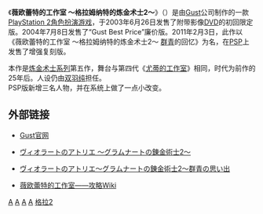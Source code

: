 {{noteTA
|T=zh-cn:薇欧蕾特的工作室 ～格拉姆纳特的炼金术士2～; zh-tw:鍊金術士薇歐 ～葛拉姆奈特的鍊金術士2～
|G1=Games
|1=zh-cn:薇欧蕾特的工作室; zh-tw:鍊金術士薇歐
|2=zh-cn:格拉姆纳特; zh-tw:葛拉姆奈特
|3=zh-cn:薇欧蕾特; zh-tw:薇歐拉特
|4=zh-cn:尤蒂的工作室; zh-tw:鍊金術士優蒂
}}
{{Infobox animanga/Headerofja
|title= 薇欧蕾特的工作室 ～格拉姆纳特的炼金术士2～
|image= Viorate logo.jpg
|size= 360px
|caption= 
|japanese= ヴィオラートのアトリエ 〜グラムナートの錬金術士2〜
|english= Atelier Viorate: The Alchemist of Gramnad 2
|kana= 
|romaji= 
|genre= [[電子角色扮演遊戲|角色扮演遊戲]]
}}
{{Infobox animanga/name
|original= 
|official= 
|formal= 
|common= 
}}
{{Infobox animanga/Game
|標題=
|類型=
|使用平台=[[PlayStation_2|PlayStation 2]]<br/>[[PlayStation_Portable|PlayStation Portable]]
|最低配備=
|推薦配備=
|遊戲引擎=
|修正檔=
|最新版本=
|開發團隊=[[Gust|Gust]]
|代理商={{vgr|JP|Gust}}
|製作人=
|監製=
|腳本=
|人物設定=双羽純
|音樂=
|媒體=[[DVD|DVD]]<br/>[[UMD|UMD]]
|遊戲人數=1人
|發售日={{vgr|JP|2003年6月26日（PS2版）<br/>2011年2月3日（PSP版）|EU||NA||CN|2004年（PS2版）}}
|啟用時期=
|售價={{JPN}} ¥6,800（通常版）<br/>{{JPN}} ¥9,800（限定版）<br/>{{JPN}} ¥3,990（廉价版）<br/>{{JPN}} ¥7,140（PSP限定版）
|銷售數量=
|對象年齡=
|周邊界面=
|內容圖片=
|名字變更=
|結局數=PS2版：9<br/>PSP版：10
|記錄檔數=
|記錄檔容量=
|快速記錄=
|快速讀取=
|繼續遊戲=
|畫面尺寸=640×480（PS2）<br/>480×272（PSP）
|全螢幕表示模式=
|音樂形式=
|角色配音=有
|訊息回顧=
|CG模式=有
|音樂模式=有
|回憶模式=
|訊息略過=
|自動模式=
|其他=
}}
{{Infobox animanga/Footerofja}}

《'''薇欧蕾特的工作室 ～格拉姆纳特的炼金术士2～'''》（{{lang|ja|ヴィオラートのアトリエ 〜グラムナートの錬金術士2〜}}）是由[[Gust|Gust]]公司制作的一款[[PlayStation_2|PlayStation 2]][[電子角色扮演遊戲|角色扮演游戏]]，于2003年6月26日发售了附带影像[[DVD|DVD]]的初回限定版。2004年7月8日发售了“Gust Best Price”廉价版。2011年2月3日，此作以《薇欧蕾特的工作室 ～格拉姆纳特的炼金术士2～ [[群青|群青]]的回忆》为名，在[[PSP|PSP]]上发售了增强复刻版。

本作是[[炼金术士系列|炼金术士系列]]第五作，舞台与第四代《[[尤蒂的工作室～格拉姆纳特的炼金术士～|尤蒂的工作室]]》相同，时代为前作的25年后。人设仍由[[双羽纯|双羽纯]]担任。<br>
PSP版新增三名人物，并在系统上做了一点小改变。

== 外部链接 ==
* {{ja}}[http://www.gust.jp/ Gust官网] {{Wayback|url=http://www.gust.jp/ |date=20120107104824 }}
* {{ja}}[http://www.salburg.com/products/a5/ ヴィオラートのアトリエ ～グラムナートの錬金術士2～] {{Wayback|url=http://www.salburg.com/products/a5/ |date=20110116021258 }}
* {{ja}}[http://atelier-psp.jp/viorate/ ヴィオラートのアトリエ～グラムナートの錬金術士2～群青の思い出] {{Wayback|url=http://atelier-psp.jp/viorate/ |date=20101122172912 }}
* {{zh}}[http://trow.cc/wiki/viorate/start 薇欧蕾特的工作室——攻略Wiki]

{{鍊金術士系列}}

[[Category:PlayStation_2游戏|A]]
[[Category:PlayStation_Portable游戏|A]]
[[Category:电子角色扮演遊戲|A]]
[[Category:2003年电子游戏|A]]
[[Category:鍊金術士系列|格拉2]]